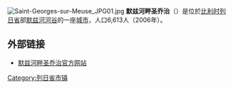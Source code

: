 {{Unreferenced|time=2018-08-10T13:04:00+00:00}}
[[File:Saint-Georges-sur-Meuse_JPG01.jpg|thumb]]
'''默兹河畔圣乔治'''（{{lang-fr|Saint-Georges-sur-Meuse}}）是位於[[比利时|比利时]][[列日省|列日省]]部[[默兹河|默兹河]][[河谷|河谷]]的一座[[城市|城市]]，人口6,613人（2006年）。

==外部链接==
*[http://www.saint-georges-sur-meuse.be/ 默兹河畔圣乔治官方网站] {{Wayback|url=http://www.saint-georges-sur-meuse.be/ |date=20210212031402 }}

{{列日省市区}}

{{DEFAULTSORT:Saint-Georges-sur-Meuse}}
{{Belgium-geo-stub}}
[[Category:列日省市镇|Category:列日省市镇]]